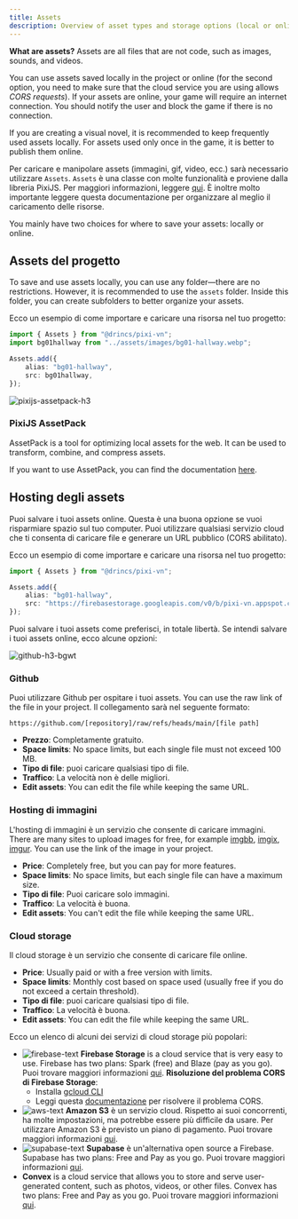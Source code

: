 ```yaml
---
title: Assets
description: Overview of asset types and storage options (local or online) in Pixi’VN, with usage examples.
---
```


**What are assets?** Assets are all files that are not code, such as images, sounds, and videos.

You can use assets saved locally in the project or online (for the second option, you need to make sure that the cloud service you are using allows _CORS requests_). If your assets are online, your game will require an internet connection. You should notify the user and block the game if there is no connection.

If you are creating a visual novel, it is recommended to keep frequently used assets locally. For assets used only once in the game, it is better to publish them online.

Per caricare e manipolare assets (immagini, gif, video, ecc.) sarà necessario utilizzare `Assets`. `Assets` è una classe con molte funzionalità e proviene dalla libreria PixiJS. Per maggiori informazioni, leggere [qui](https://pixijs.com/8.x/guides/components/assets). È inoltre molto importante leggere questa documentazione per <DynamicLink href="/start/assets-management">organizzare al meglio il caricamento delle risorse</DynamicLink>.

You mainly have two choices for where to save your assets: locally or online.

## Assets del progetto

To save and use assets locally, you can use any folder—there are no restrictions. However, it is recommended to use the `assets` folder. Inside this folder, you can create subfolders to better organize your assets.

Ecco un esempio di come importare e caricare una risorsa nel tuo progetto:

```ts title="utils/assets.ts"
import { Assets } from "@drincs/pixi-vn";
import bg01hallway from "../assets/images/bg01-hallway.webp";

Assets.add({
    alias: "bg01-hallway",
    src: bg01hallway,
});
```

![pixijs-assetpack-h3](/pixijs-assetpack.svg)

### PixiJS AssetPack

AssetPack is a tool for optimizing local assets for the web. It can be used to transform, combine, and compress assets.

If you want to use AssetPack, you can find the documentation [here](https://pixijs.io/assetpack).

## Hosting degli assets

Puoi salvare i tuoi assets online. Questa è una buona opzione se vuoi risparmiare spazio sul tuo computer. Puoi utilizzare qualsiasi servizio cloud che ti consenta di caricare file e generare un URL pubblico (CORS abilitato).

Ecco un esempio di come importare e caricare una risorsa nel tuo progetto:

```ts title="utils/assets.ts"
import { Assets } from "@drincs/pixi-vn";

Assets.add({
    alias: "bg01-hallway",
    src: "https://firebasestorage.googleapis.com/v0/b/pixi-vn.appspot.com/o/public%2Fbreakdown%2Fbg01-hallway.webp?alt=media",
});
```

Puoi salvare i tuoi assets come preferisci, in totale libertà. Se intendi salvare i tuoi assets online, ecco alcune opzioni:

![github-h3-bgwt](/github.svg)

### Github

Puoi utilizzare Github per ospitare i tuoi assets. You can use the raw link of the file in your project. Il collegamento sarà nel seguente formato:

```text
https://github.com/[repository]/raw/refs/heads/main/[file path]
```

- **Prezzo**: Completamente gratuito.
- **Space limits**: No space limits, but each single file must not exceed 100 MB.
- **Tipo di file**: puoi caricare qualsiasi tipo di file.
- **Traffico**: La velocità non è delle migliori.
- **Edit assets**: You can edit the file while keeping the same URL.

### Hosting di immagini

L'hosting di immagini è un servizio che consente di caricare immagini. There are many sites to upload images for free, for example [imgbb](https://imgbb.com/), [imgix](https://www.imgix.com/), [imgur](https://imgur.com/). You can use the link of the image in your project.

- **Price**: Completely free, but you can pay for more features.
- **Space limits**: No space limits, but each single file can have a maximum size.
- **Tipo di file**: Puoi caricare solo immagini.
- **Traffico**: La velocità è buona.
- **Edit assets**: You can't edit the file while keeping the same URL.

### Cloud storage

Il cloud storage è un servizio che consente di caricare file online.

- **Price**: Usually paid or with a free version with limits.
- **Space limits**: Monthly cost based on space used (usually free if you do not exceed a certain threshold).
- **Tipo di file**: puoi caricare qualsiasi tipo di file.
- **Traffico**: La velocità è buona.
- **Edit assets**: You can edit the file while keeping the same URL.

Ecco un elenco di alcuni dei servizi di cloud storage più popolari:

- ![firebase-text](/firebase.svg) **Firebase Storage** is a cloud service that is very easy to use. Firebase has two plans: Spark (free) and Blaze (pay as you go). Puoi trovare maggiori informazioni [qui](https://firebase.google.com/pricing).
  **Risoluzione del problema CORS di Firebase Storage**:
  - Installa [gcloud CLI](https://cloud.google.com/sdk/docs/install)
  - Leggi questa [documentazione](https://medium.com/@we.viavek/setting-cors-in-firebase-19a2cce2fe28) per risolvere il problema CORS.
- ![aws-text](/aws.svg) **Amazon S3** è un servizio cloud. Rispetto ai suoi concorrenti, ha molte impostazioni, ma potrebbe essere più difficile da usare. Per utilizzare Amazon S3 è previsto un piano di pagamento. Puoi trovare maggiori informazioni [qui](https://aws.amazon.com/s3/pricing/).
- ![supabase-text](/supabase.svg) **Supabase** è un'alternativa open source a Firebase. Supabase has two plans: Free and Pay as you go. Puoi trovare maggiori informazioni [qui](https://supabase.io/pricing).
- **Convex** is a cloud service that allows you to store and serve user-generated content, such as photos, videos, or other files. Convex has two plans: Free and Pay as you go. Puoi trovare maggiori informazioni [qui](https://www.convex.dev/pricing).
